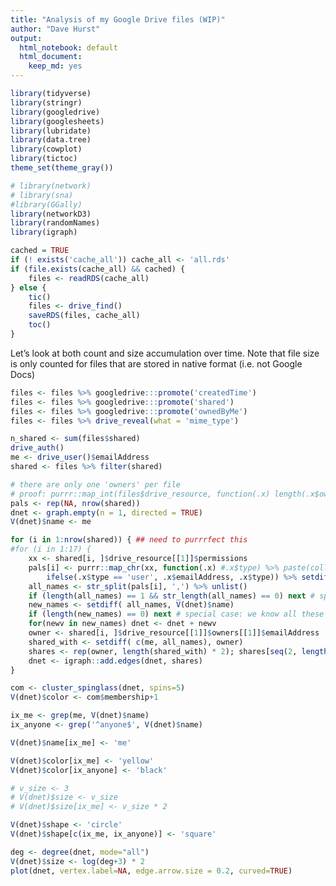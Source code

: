 ```yaml
---
title: "Analysis of my Google Drive files (WIP)"
author: "Dave Hurst"
output:
  html_notebook: default
  html_document:
    keep_md: yes
---
```



```r
library(tidyverse)
library(stringr)
library(googledrive)
library(googlesheets)
library(lubridate)
library(data.tree)
library(cowplot)
library(tictoc)
theme_set(theme_gray())

# library(network)
# library(sna)
#library(GGally)
library(networkD3)
library(randomNames) 
library(igraph)
```

```r
cached = TRUE
if (! exists('cache_all')) cache_all <- 'all.rds'
if (file.exists(cache_all) && cached) {
    files <- readRDS(cache_all)
} else {
    tic()
    files <- drive_find()
    saveRDS(files, cache_all)
    toc()
}
```

Let's look at both count and size accumulation over time. Note that file size is only counted for files that are stored in native format (i.e. not Google Docs)

```r
files <- files %>% googledrive:::promote('createdTime')
files <- files %>% googledrive:::promote('shared')
files <- files %>% googledrive:::promote('ownedByMe')
files <- files %>% drive_reveal(what = 'mime_type') 

n_shared <- sum(files$shared) 
drive_auth()
me <- drive_user()$emailAddress
shared <- files %>% filter(shared)

# there are only one 'owners' per file
# proof: purrr::map_int(files$drive_resource, function(.x) length(.x$owners)) %>% sum() == nrow(files)
pals <- rep(NA, nrow(shared))
dnet <- graph.empty(n = 1, directed = TRUE)
V(dnet)$name <- me

for (i in 1:nrow(shared)) { ## need to purrrfect this
#for (i in 1:17) {
    xx <- shared[i, ]$drive_resource[[1]]$permissions
    pals[i] <- purrr::map_chr(xx, function(.x) #.x$type) %>% paste(collapse = ',')
        ifelse(.x$type == 'user', .x$emailAddress, .x$type)) %>% setdiff(me) %>% paste(collapse = ',')
    all_names <- str_split(pals[i], ',') %>% unlist()
    if (length(all_names) == 1 && str_length(all_names) == 0) next # special case: file shared not write
    new_names <- setdiff( all_names, V(dnet)$name)
    if (length(new_names) == 0) next # special case: we know all these guys already
    for(newv in new_names) dnet <- dnet + newv
    owner <- shared[i, ]$drive_resource[[1]]$owners[[1]]$emailAddress
    shared_with <- setdiff( c(me, all_names), owner)
    shares <- rep(owner, length(shared_with) * 2); shares[seq(2, length(shared_with) * 2, 2)] <- shared_with #has to be a more elegant way
    dnet <- igraph::add.edges(dnet, shares)
}
```
```r
com <- cluster_spinglass(dnet, spins=5)
V(dnet)$color <- com$membership+1

ix_me <- grep(me, V(dnet)$name)
ix_anyone <- grep('^anyone$', V(dnet)$name)

V(dnet)$name[ix_me] <- 'me'

V(dnet)$color[ix_me] <- 'yellow'
V(dnet)$color[ix_anyone] <- 'black'

# v_size <- 3
# V(dnet)$size <- v_size
# V(dnet)$size[ix_me] <- v_size * 2

V(dnet)$shape <- 'circle'
V(dnet)$shape[c(ix_me, ix_anyone)] <- 'square'

deg <- degree(dnet, mode="all")
V(dnet)$size <- log(deg+3) * 2
plot(dnet, vertex.label=NA, edge.arrow.size = 0.2, curved=TRUE)
```

```r

```

